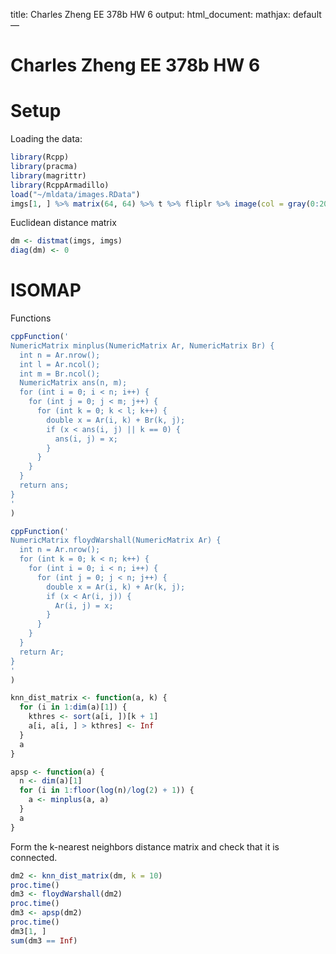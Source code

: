 title: Charles Zheng EE 378b HW 6
output:
  html_document:
    mathjax: default
---

Charles Zheng EE 378b HW 6
========================================================

# Setup

Loading the data:

```r
library(Rcpp)
library(pracma)
library(magrittr)
library(RcppArmadillo)
load("~/mldata/images.RData")
imgs[1, ] %>% matrix(64, 64) %>% t %>% fliplr %>% image(col = gray(0:20/20), axes = FALSE)
```

Euclidean distance matrix

```r
dm <- distmat(imgs, imgs)
diag(dm) <- 0
```

# ISOMAP

Functions

```r
cppFunction('
NumericMatrix minplus(NumericMatrix Ar, NumericMatrix Br) {
  int n = Ar.nrow();
  int l = Ar.ncol();
  int m = Br.ncol();
  NumericMatrix ans(n, m);
  for (int i = 0; i < n; i++) {
    for (int j = 0; j < m; j++) {
      for (int k = 0; k < l; k++) {
        double x = Ar(i, k) + Br(k, j);
        if (x < ans(i, j) || k == 0) {
          ans(i, j) = x;
        }
      }
    }
  }
  return ans;
}
'
)

cppFunction('
NumericMatrix floydWarshall(NumericMatrix Ar) {
  int n = Ar.nrow();
  for (int k = 0; k < n; k++) {
    for (int i = 0; i < n; i++) {
      for (int j = 0; j < n; j++) {
        double x = Ar(i, k) + Ar(k, j);
        if (x < Ar(i, j)) {
          Ar(i, j) = x;
        }
      }
    }
  }
  return Ar;
}
'
)

knn_dist_matrix <- function(a, k) {
  for (i in 1:dim(a)[1]) {
    kthres <- sort(a[i, ])[k + 1]
    a[i, a[i, ] > kthres] <- Inf
  }
  a
}

apsp <- function(a) {
  n <- dim(a)[1]
  for (i in 1:floor(log(n)/log(2) + 1)) {
    a <- minplus(a, a)
  }
  a
}
```

Form the k-nearest neighbors distance matrix and check that it is connected.

```r
dm2 <- knn_dist_matrix(dm, k = 10)
proc.time()
dm3 <- floydWarshall(dm2)
proc.time()
dm3 <- apsp(dm2)
proc.time()
dm3[1, ]
sum(dm3 == Inf)
```

